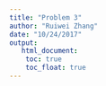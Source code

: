 ```yaml
---
title: "Problem 3"
author: "Ruiwei Zhang"
date: "10/24/2017"
output:
   html_document:
    toc: true
    toc_float: true
---
```


